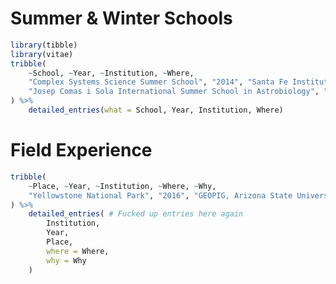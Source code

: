 # Summer & Winter Schools
```r
library(tibble)
library(vitae)
tribble(
    ~School, ~Year, ~Institution, ~Where,
    "Complex Systems Science Summer School", "2014", "Santa Fe Institute", "Santa Fe, New Mexico",
    "Josep Comas i Sola International Summer School in Astrobiology", "2015", "Universidad Internacional Menéndez Pelayo", "Santander, Spain"
) %>%
    detailed_entries(what = School, Year, Institution, Where)
```


# Field Experience

```r
tribble(
    ~Place, ~Year, ~Institution, ~Where, ~Why,
    "Yellowstone National Park", "2016", "GEOPIG, Arizona State University", "Montana, USA", "I worked closely with geologists, chemists, and microbiologists to collect samples and measurements from several hot spring environments in Yellowstone National park. I worked under the supervision of Prof Everett Shock"
) %>%
    detailed_entries( # Fucked up entries here again
        Institution,
        Year,
        Place,
        where = Where,
        why = Why
    )
```